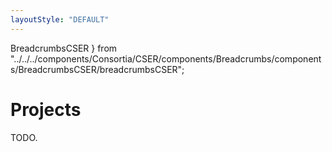 ```yaml
---
layoutStyle: "DEFAULT"
---
```


  BreadcrumbsCSER
} from "../../../components/Consortia/CSER/components/Breadcrumbs/components/BreadcrumbsCSER/breadcrumbsCSER";

<BreadcrumbsCSER lastCrumb="Projects" />

# Projects

TODO.
